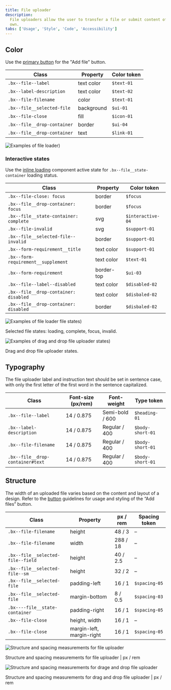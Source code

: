 ```yaml
---
title: File uploader
description:
  File uploaders allow the user to transfer a file or submit content of their
  own.
tabs: ['Usage', 'Style', 'Code', 'Accessibility']
---
```


## Color

Use the [primary button](/components/button/style#primary-button) for the "Add
file" button.

| Class                       | Property   | Color token |
| --------------------------- | ---------- | ----------- |
| `.bx--file--label`          | text color | `$text-01`  |
| `.bx--label-description`    | text color | `$text-02`  |
| `.bx--file-filename`        | color      | `$text-01`  |
| `.bx--file__selected-file`  | background | `$ui-01`    |
| `.bx--file-close`           | fill       | `$icon-01`  |
| `.bx--file__drop-container` | border     | `$ui-04`    |
| `.bx--file__drop-container` | text       | `$link-01`  |

<Row>
<Column colLg={8}>

![Examples of file loader](images/file-uploader-style-1.png))

</Column>
</Row>

### Interactive states

Use the [inline loading](/components/inline-loading/style#colors) component
active state for `.bx--file__state-container` loading status.

| Class                                  | Property   | Color token       |
| -------------------------------------- | ---------- | ----------------- |
| `.bx--file-close: focus`               | border     | `$focus`          |
| `.bx--file__drop-container: focus`     | border     | `$focus`          |
| `.bx--file__state-container: complete` | svg        | `$interactive-04` |
| `.bx--file-invalid`                    | svg        | `$support-01`     |
| `.bx--file__selected-file--invalid`    | border     | `$support-01`     |
| `.bx--form-requirement__title`         | text color | `$support-01`     |
| `.bx--form-requirement__supplement`    | text color | `$text-01`        |
| `.bx--form-requirement`                | border-top | `$ui-03`          |
| `.bx--file--label--disabled`           | text color | `$disabled-02`    |
| `.bx--file__drop-container: disabled`  | text color | `$disbaled-02`    |
| `.bx--file__drop-container: disabled`  | border     | `$disbaled-02`    |

<Row>
<Column colLg={12}>

![Examples of file loader file states](images/file-uploader-style-2.png))

</Column>
</Row>

<Caption>Selected file states: loading, complete, focus, invalid.</Caption>

<Row>
<Column colLg={8}>

![Examples of drag and drop file uploader states](images/file-uploader-style-3.png))

</Column>
</Row>

<Caption>Drag and drop file uploader states.</Caption>

## Typography

The file uploader label and instruction text should be set in sentence case,
with only the first letter of the first word in the sentence capitalized.

| Class                            | Font-size (px/rem) | Font-weight     | Type token       |
| -------------------------------- | ------------------ | --------------- | ---------------- |
| `.bx--file--label`               | 14 / 0.875         | Semi-bold / 600 | `$heading-01`    |
| `.bx--label-description`         | 14 / 0.875         | Regular / 400   | `$body-short-01` |
| `.bx--file-filename`             | 14 / 0.875         | Regular / 400   | `$body-short-01` |
| `.bx--file__drop-container#text` | 14 / 0.875         | Regular / 400   | `$body-short-01` |

## Structure

The width of an uploaded file varies based on the content and layout of a
design. Refer to the [button](/components/button/usage) guidelines for usage and
styling of the “Add files” button.

| Class                             | Property                  | px / rem | Spacing token |
| --------------------------------- | ------------------------- | -------- | ------------- |
| `.bx--file-filename`              | height                    | 48 / 3   | –             |
| `.bx--file-filename`              | width                     | 288 / 18 | –             |
| `.bx--file__selected-file--field` | height                    | 40 / 2.5 | –             |
| `.bx--file__selected-file--sm`    | height                    | 32 / 2   | –             |
| `.bx--file__selected-file`        | padding-left              | 16 / 1   | `$spacing-05` |
| `.bx--file__selected-file`        | margin-bottom             | 8 / 0.5  | `$spacing-03` |
| `.bx----file__state-container`    | padding-right             | 16 / 1   | `$spacing-05` |
| `.bx--file-close`                 | height, width             | 16 / 1   | –             |
| `.bx--file-close`                 | margin-left, margin-right | 16 / 1   | `$spacing-05` |

<div className="image--fixed">

![Structure and spacing measurements for file uploader](images/file-uploader-style-4.png)

</div>

<Caption>
  Structure and spacing measurements for file uploader | px / rem
</Caption>

<div className="image--fixed">

![Structure and spacing measurements for drage and drop file uploader](images/file-uploader-style-5.png)

</div>

<Caption>
  Structure and spacing measurements for drag and drop file uploader | px / rem
</Caption>
